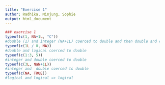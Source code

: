 ```yaml
---
title: "Exercise 1"
author: Radhika, Minjung, Sophie
output: html_document
---
```


```r

### exercise 1
typeof(c(1, NA+1L, "C"))
#double (1) and integer (NA+1L) coerced to double and then double and character ("C") coerced to character 
typeof(c(1L / 0, NA))
#double and logical coerced to double
typeof(c(1:3, 5))
#integer and double coerced to double
typeof(c(3L, NaN+1L))
#integer and  double coerced to double
typeof(c(NA, TRUE))
#logical and logical => logical

```
